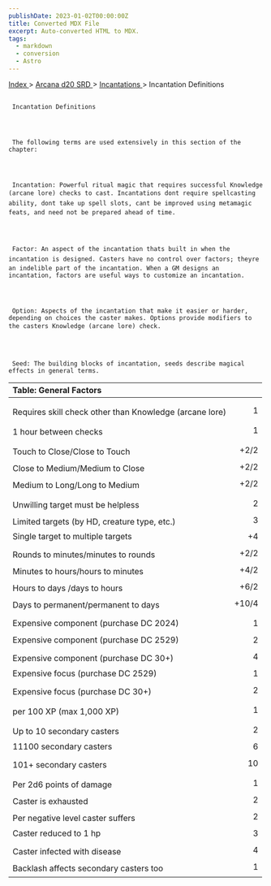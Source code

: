 ```yaml
---
publishDate: 2023-01-02T00:00:00Z
title: Converted MDX File
excerpt: Auto-converted HTML to MDX.
tags:
  - markdown
  - conversion
  - Astro
---
```


[
Index
](-index) >
[
Arcana d20 SRD
](arcana-d20-srd-index) >
[
Incantations
](arcana-d20-srd-incantations-index) > Incantation Definitions

##

     Incantation Definitions




     The following terms are used extensively in this section of the chapter:




     Incantation: Powerful ritual magic that requires successful Knowledge (arcane lore) checks to cast. Incantations dont require spellcasting ability, dont take up spell slots, cant be improved using metamagic feats, and need not be prepared ahead of time.




     Factor: An aspect of the incantation thats built in when the incantation is designed. Casters have no control over factors; theyre an indelible part of the incantation. When a GM designs an incantation, factors are useful ways to customize an incantation.




     Option: Aspects of the incantation that make it easier or harder, depending on choices the caster makes. Options provide modifiers to the casters Knowledge (arcane lore) check.




     Seed: The building blocks of incantation, seeds describe magical effects in general terms.

| Table: General Factors                                  |       |
| :------------------------------------------------------ | ----: |
|                                                         |       |
|                                                         |       |
| Requires skill check other than Knowledge (arcane lore) |     1 |
|                                                         |       |
| 1 hour between checks                                   |     1 |
|                                                         |       |
| Touch to Close/Close to Touch                           |  +2/2 |
| Close to Medium/Medium to Close                         |  +2/2 |
| Medium to Long/Long to Medium                           |  +2/2 |
|                                                         |       |
| Unwilling target must be helpless                       |     2 |
| Limited targets (by HD, creature type, etc.)            |     3 |
| Single target to multiple targets                       |    +4 |
|                                                         |       |
| Rounds to minutes/minutes to rounds                     |  +2/2 |
| Minutes to hours/hours to minutes                       |  +4/2 |
| Hours to days /days to hours                            |  +6/2 |
| Days to permanent/permanent to days                     | +10/4 |
|                                                         |       |
| Expensive component (purchase DC 2024)                  |     1 |
| Expensive component (purchase DC 2529)                  |     2 |
| Expensive component (purchase DC 30+)                   |     4 |
| Expensive focus (purchase DC 2529)                      |     1 |
| Expensive focus (purchase DC 30+)                       |     2 |
|                                                         |       |
| per 100 XP (max 1,000 XP)                               |     1 |
|                                                         |       |
| Up to 10 secondary casters                              |     2 |
| 11100 secondary casters                                 |     6 |
| 101+ secondary casters                                  |    10 |
|                                                         |       |
| Per 2d6 points of damage                                |     1 |
| Caster is exhausted                                     |     2 |
| Per negative level caster suffers                       |     2 |
| Caster reduced to 1 hp                                  |     3 |
| Caster infected with disease                            |     4 |
| Backlash affects secondary casters too                  |     1 |

